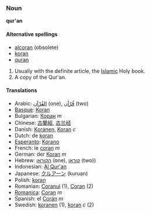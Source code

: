 === Noun ===
'''qur'an'''

====Alternative spellings====
*[[alcoran]] (obsolete)
*[[koran]]
*[[quran]]

#Usually with the definite article, the [[Islamic]] Holy book.
#A copy of the Qur'an.

==== Translations ====
*Arabic: [[القُرْآن]] (one), [[قُرْآن]] (two)<!-- numbers spelled because bidi algorithm messes up digits -->
*[[Basque]]: [[Koran]]
*Bulgarian: [[Коран]] ''m''
*Chinese: [[古蘭經]], [[古兰经]]
*Danish: [[Koranen]], [[Koran]] ''c''
*Dutch: de [[koran]]
*[[Esperanto]]: [[Korano]]
*French: le [[coran]] ''m''
*German: der [[Koran]] ''m''
*Hebrew: [[הקוראן]] (one), [[קוראן]] (two))<!-- numbers spelled because bidi algorithm messes up digits -->
*Indonesian: [[Al Qur'an]]
*Japanese: [[クルアーン]] (kuruan)
*Polish: [[koran]]
*Romanian: [[Coranul]] (1), [[Coran]] (2)
*[[Romanica]]: [[Coran]] ''m''
*Spanish: el [[Corán]] ''m''
*Swedish: [[koranen]] (1), [[koran]] ''c'' (2)